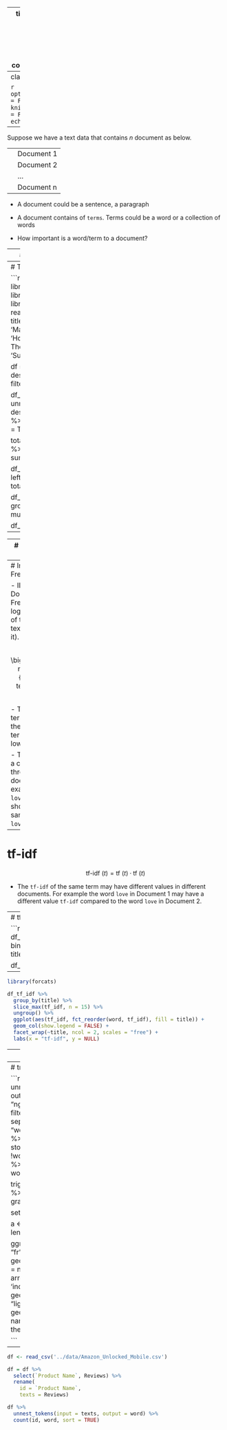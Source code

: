 
---
title: "Analyzing frequency: tf-idf"
output:
  xaringan::moon_reader:
    lib_dir: libs
    nature:
      highlightStyle: github
      highlightLines: true
      countIncrementalSlides: false
      
   

---
class: inverse, middle, center

```r
options(htmltools.dir.version = FALSE)
knitr::opts_chunk$set(message = FALSE, warning = FALSE, echo = FALSE)
```

---
Suppose we have a text data that contains $n$ document as below. 

|   |            |
|---|------------|
|   | Document 1 |
|   | Document 2 |
|   | ...        |
|   | Document n |

- A document could be a sentence, a paragraph 

- A document contains of `terms`.  Terms could be a word or a collection of words

- How important is a word/term to a document?

---
# Term frequency (tf)

- The more often the words show up the more important it is

- We could use `Term Frequency`   

- TF (Term Frequency) = (Number of times term `t` appears in a document) / (Total number of terms in the document).

- Please notice that the same word/term may have different `tf` in a different document

- For example: the word `love` in document 1 may have different `tf` when compared with that of document 2. 

---
# Term frequency (tf)

```r
library(tidyverse)
library(tidytext)
library(knitr)
library(kableExtra)
df <- read_csv('netflix_titles.csv')
titles = c('Spider-Man 3', 'Marvel Anime: Wolverine', 'House of Cards', 'Batman: The Killing Joke', 'Superman Returns')

df = df %>% 
  select(title, description) %>% 
  filter(title %in% titles)


df_words = df %>% 
  unnest_tokens(input = description, output = word) %>% 
  count(title, word, sort = TRUE)



total_words <- df_words %>% 
  group_by(title) %>% 
  summarize(total = sum(n))

df_words <- left_join(df_words, total_words)

df_tf = df_words %>% 
  group_by(title) %>% 
  mutate(tf = n/total)

df_tf
```

---



---
# Issues with Term frequency (tf)

- Sometimes: Rare terms are more informative than frequent terms

    - Example: “the”, “is”, “of”...

- We should remove some words such as “the”, “is”, “of” if we use `tf` as a measure of importance

- Or we could create a `weight` for a term so that the rare words would have higher weights.

- Inverse Document Frequency (idf) is such a weight


---
# Inverse Document Frequency (idf)

- IDF (Inverse Document Frequency) = log_e(Total number of texts / Number of texts with term `t` in it).

$$idf(t) = \ln \bigg(\frac{\text{Total number of texts}}{\text{Number of texts with term t in it}} \bigg)$$

- The idf of a rare term is high, whereas the idf of a frequent term is likely to be low

- The `idf` of a term is a constant throughout the document.  For example the word `love` in Document 1 should have the same `idf` as the word `love` in Document 2. 

---
# tf-idf


$$\text{tf-idf }(t) = \text{tf }(t) \cdot \text{tf }(t) $$

- The `tf-idf` of the same term may have different values in different documents.  For example the word `love` in Document 1 may have a different value `tf-idf` compared to the word `love` in Document 2. 

---
# tf-idf

```r
df_tf_idf <- df_words %>%
  bind_tf_idf(word, title, n)

df_tf_idf
```

---

```r
library(forcats)

df_tf_idf %>%
  group_by(title) %>%
  slice_max(tf_idf, n = 15) %>%
  ungroup() %>%
  ggplot(aes(tf_idf, fct_reorder(word, tf_idf), fill = title)) +
  geom_col(show.legend = FALSE) +
  facet_wrap(~title, ncol = 2, scales = "free") +
  labs(x = "tf-idf", y = NULL)
```

---
# bigram

```r
library(tidyr)
df <- read_csv('../data/amazon_reviews.csv')

df = df %>% 
  select(name, reviews.text) %>% 
  filter(name=='Fire Tablet, 7 Display, Wi-Fi, 8 GB - Includes Special Offers, Magenta') %>% 
  rename(texts = reviews.text)

df_bigrams <- df %>%
  unnest_tokens(input = texts, output = bigram, token = "ngrams", n = 2) %>% 
  filter(!is.na(bigram))


df_bigrams %>%
  count(bigram, sort = TRUE)

bigrams_separated <- df_bigrams %>%
    separate(bigram, c("word1", "word2"), sep = " ")

bigrams_filtered <- bigrams_separated %>%
    filter(!word1 %in% stop_words$word) %>%
    filter(!word2 %in% stop_words$word)

# new bigram counts:
bigram_counts <- bigrams_filtered %>% 
    count(word1, word2, sort = TRUE)

library(igraph)
bigram_graph <- bigram_counts %>%
  filter(n > 50) %>%
  graph_from_data_frame()



library(ggraph)
set.seed(2024)

a <- grid::arrow(type = "closed", length = unit(.15, "inches"))

ggraph(bigram_graph, layout = "fr") +
  geom_edge_link(aes(edge_alpha = n), show.legend = FALSE,
                 arrow = a, end_cap = circle(.07, 'inches')) +
  geom_node_point(color = "lightblue", size = 5) +
  geom_node_text(aes(label = name), vjust = 1, hjust = 1) +
  theme_void()
```




---
# trigram


```r

trigram_counts = df %>%
  unnest_tokens(input = texts, output = trigram, token = "ngrams", n = 3) %>%
  filter(!is.na(trigram)) %>%
  separate(trigram, c("word1", "word2", "word3"), sep = " ") %>%
  filter(!word1 %in% stop_words$word,
         !word2 %in% stop_words$word,
         !word3 %in% stop_words$word) %>%
  count(word1, word2, word3, sort = TRUE)


trigram_graph <- trigram_counts %>%
  filter(n > 10) %>%
  graph_from_data_frame()

set.seed(2020)

a <- grid::arrow(type = "closed", length = unit(.15, "inches"))

ggraph(trigram_graph, layout = "fr") +
  geom_edge_link(aes(edge_alpha = n), show.legend = FALSE,
                 arrow = a, end_cap = circle(.07, 'inches')) +
  geom_node_point(color = "lightblue", size = 5) +
  geom_node_text(aes(label = name), vjust = 1, hjust = 1) +
  theme_void()

```










---

```r
df <- read_csv('../data/Amazon_Unlocked_Mobile.csv')

df = df %>% 
  select(`Product Name`, Reviews) %>% 
  rename(
    id = `Product Name`,
    texts = Reviews)

df %>% 
  unnest_tokens(input = texts, output = word) %>% 
  count(id, word, sort = TRUE)
```

